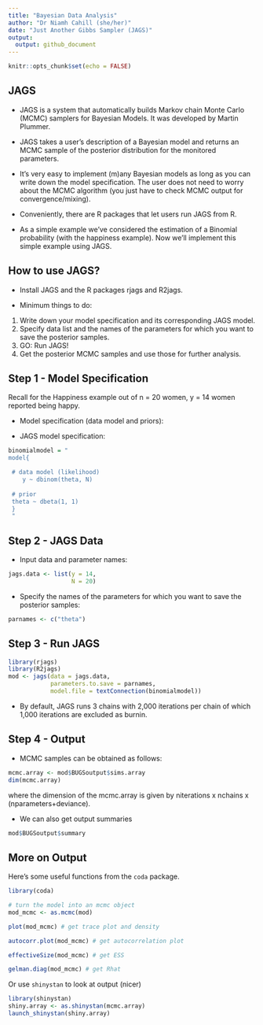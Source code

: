 ```yaml
---
title: "Bayesian Data Analysis"
author: "Dr Niamh Cahill (she/her)"
date: "Just Another Gibbs Sampler (JAGS)"
output:
  output: github_document
---
```


```r
knitr::opts_chunk$set(echo = FALSE)
```

## JAGS 

\footnotesize

  - JAGS is a system that automatically builds Markov chain Monte Carlo (MCMC) samplers for Bayesian Models. It was developed by Martin Plummer. 

  - JAGS takes a user's description of a Bayesian model and returns an MCMC sample of the posterior distribution for the monitored parameters. 

  - It's very easy to implement (m)any Bayesian models as long as you can write down the model specification. The user does not need to worry about the MCMC algorithm (you
just have to check MCMC output for convergence/mixing).

  - Conveniently, there are R packages that let users run JAGS from R. 

  - As a simple example we've considered the estimation of a Binomial probability (with the happiness example). Now we'll implement this simple example using JAGS. 


## How to use JAGS?
\footnotesize


  - Install JAGS and the R packages rjags and R2jags.

  - Minimum things to do:

 1. Write down your model specification and its corresponding JAGS
model.
 2. Specify data list and the names of the parameters for which you want to save the posterior samples.
 3. GO: Run JAGS!
 4. Get the posterior MCMC samples and use those for further analysis.



## Step 1 - Model Specification

\footnotesize

Recall for the Happiness example out of n = 20 women, y = 14 women reported being happy.


  - Model specification (data model and priors):
\begin{align*}
 y|\theta &\sim   Binomial(\theta, N = 20) \\
 \theta &\sim Be(1,1)\\
 \end{align*}
 
 
  - JAGS model specification:

```r
binomialmodel = "
model{

 # data model (likelihood)
 	y ~ dbinom(theta, N) 
 
 # prior
 theta ~ dbeta(1, 1) 
 }
 "
```

## Step 2 - JAGS Data

\footnotesize
  - Input data and parameter names:
  
```r
jags.data <- list(y = 14, 
                  N = 20)
```

  - Specify the names of the parameters for which you want to save the
posterior samples:

```r
parnames <- c("theta")
```


## Step 3 - Run JAGS
\footnotesize

  
```r
library(rjags)
library(R2jags)
mod <- jags(data = jags.data, 
            parameters.to.save = parnames, 
            model.file = textConnection(binomialmodel))
```

  - By default, JAGS runs 3 chains with 2,000 iterations per chain of which 1,000 iterations are excluded as burnin.


## Step 4 - Output
\footnotesize
  - MCMC samples can be obtained as follows:
```r
mcmc.array <- mod$BUGSoutput$sims.array
dim(mcmc.array)
```
where the dimension of the mcmc.array is given by
niterations x nchains x (nparameters+deviance).

- We can also get output summaries

```r
mod$BUGSoutput$summary
```

## More on Output

\footnotesize

Here's some useful functions from the `coda` package. 

```r
library(coda)

# turn the model into an mcmc object
mod_mcmc <- as.mcmc(mod)

plot(mod_mcmc) # get trace plot and density

autocorr.plot(mod_mcmc) # get autocorrelation plot

effectiveSize(mod_mcmc) # get ESS

gelman.diag(mod_mcmc) # get Rhat

```
\footnotesize
Or use `shinystan` to look at output (nicer)


```r
library(shinystan)
shiny.array <- as.shinystan(mcmc.array)
launch_shinystan(shiny.array)
```

